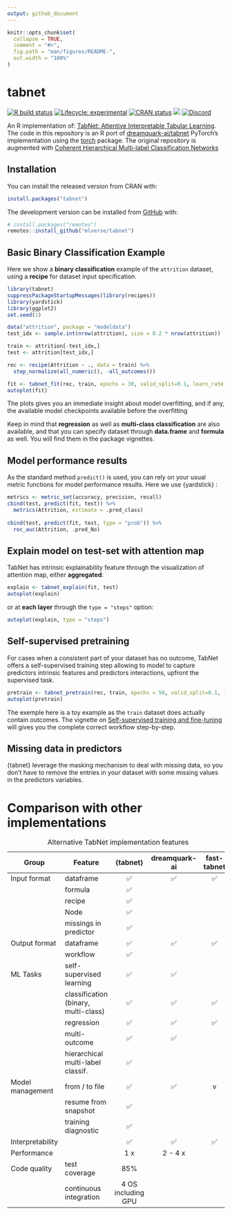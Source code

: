 ```yaml
---
output: github_document
---
```


<!-- README.md is generated from README.Rmd. Please edit that file -->

```r
knitr::opts_chunk$set(
  collapse = TRUE,
  comment = "#>",
  fig.path = "man/figures/README-",
  out.width = "100%"
)
```

# tabnet

<!-- badges: start -->

[![R build status](https://github.com/mlverse/tabnet/workflows/R-CMD-check/badge.svg)](https://github.com/mlverse/tabnet/actions) [![Lifecycle: experimental](https://img.shields.io/badge/lifecycle-experimental-orange.svg)](https://lifecycle.r-lib.org/articles/stages.html) [![CRAN status](https://www.r-pkg.org/badges/version/tabnet)](https://CRAN.R-project.org/package=tabnet) [![](https://cranlogs.r-pkg.org/badges/tabnet)](https://cran.r-project.org/package=tabnet) [![Discord](https://img.shields.io/discord/837019024499277855?logo=discord)](https://discord.com/invite/s3D5cKhBkx)

<!-- badges: end -->

An R implementation of: [TabNet: Attentive Interpretable Tabular Learning](https://arxiv.org/abs/1908.07442). The code in this repository is an R port of [dreamquark-ai/tabnet](https://github.com/dreamquark-ai/tabnet) PyTorch's implementation using the [torch](https://github.com/mlverse/torch) package. The original repository is augmented with [Coherent Hierarchical Multi-label Classification Networks](https://proceedings.neurips.cc//paper/2020/file/6dd4e10e3296fa63738371ec0d5df818-Paper.pdf)

## Installation

You can install the released version from CRAN with:

``` r
install.packages("tabnet")
```

The development version can be installed from [GitHub](https://github.com/mlverse/tabnet) with:

``` r
# install.packages("remotes")
remotes::install_github("mlverse/tabnet")
```

## Basic Binary Classification Example

Here we show a **binary classification** example of the `attrition` dataset, using a **recipe** for dataset input specification.

```r
library(tabnet)
suppressPackageStartupMessages(library(recipes))
library(yardstick)
library(ggplot2)
set.seed(1)

data("attrition", package = "modeldata")
test_idx <- sample.int(nrow(attrition), size = 0.2 * nrow(attrition))

train <- attrition[-test_idx,]
test <- attrition[test_idx,]

rec <- recipe(Attrition ~ ., data = train) %>% 
  step_normalize(all_numeric(), -all_outcomes())

fit <- tabnet_fit(rec, train, epochs = 30, valid_split=0.1, learn_rate = 5e-3)
autoplot(fit)
```

The plots gives you an immediate insight about model overfitting, and if any, the available model checkpoints available before the overfitting

Keep in mind that **regression** as well as **multi-class classification** are also available, and that you can specify dataset through **data.frame** and **formula** as well. You will find them in the package vignettes.

## Model performance results

As the standard method `predict()` is used, you can rely on your usual metric functions for model performance results. Here we use {yardstick} :

```r
metrics <- metric_set(accuracy, precision, recall)
cbind(test, predict(fit, test)) %>% 
  metrics(Attrition, estimate = .pred_class)
  
cbind(test, predict(fit, test, type = "prob")) %>% 
  roc_auc(Attrition, .pred_No)
```

## Explain model on test-set with attention map

TabNet has intrinsic explainability feature through the visualization of attention map, either **aggregated**:

```r
explain <- tabnet_explain(fit, test)
autoplot(explain)
```

or at **each layer** through the `type = "steps"` option:

```r
autoplot(explain, type = "steps")
```

## Self-supervised pretraining

For cases when a consistent part of your dataset has no outcome, TabNet offers a self-supervised training step allowing to model to capture predictors intrinsic features and predictors interactions, upfront the supervised task.

```r
pretrain <- tabnet_pretrain(rec, train, epochs = 50, valid_split=0.1, learn_rate = 1e-2)
autoplot(pretrain)
```

The exemple here is a toy example as the `train` dataset does actually contain outcomes. The vignette on [Self-supervised training and fine-tuning](https://mlverse.github.io/tabnet/articles/selfsupervised_training.html) will gives you the complete correct workflow step-by-step.

## Missing data in predictors

{tabnet} leverage the masking mechanism to deal with missing data, so you don't have to remove the entries in your dataset with some missing values in the predictors variables.

# Comparison with other implementations

| Group            | Feature                              |      {tabnet}      | dreamquark-ai | fast-tabnet |
|-------------|---------------------|:--------:|:-------------:|:----------:|
| Input format     | dataframe                            |         ✅         |      ✅       |     ✅      |
|                  | formula                              |         ✅         |               |             |
|                  | recipe                               |         ✅         |               |             |
|                  | Node                                 |         ✅         |               |             |
|                  | missings in predictor                |         ✅         |               |             |
| Output format    | dataframe                            |         ✅         |      ✅       |     ✅      |
|                  | workflow                             |         ✅         |               |             |
| ML Tasks         | self-supervised learning             |         ✅         |      ✅       |             |
|                  | classification (binary, multi-class) |         ✅         |      ✅       |     ✅      |
|                  | regression                           |         ✅         |      ✅       |     ✅      |
|                  | multi-outcome                        |         ✅         |      ✅       |             |
|                  | hierarchical multi-label classif.    |         ✅         |               |             |
| Model management | from / to file                       |         ✅         |      ✅       |      v      |
|                  | resume from snapshot                 |         ✅         |               |             |
|                  | training diagnostic                  |         ✅         |               |             |
| Interpretability |                                      |         ✅         |      ✅       |     ✅      |
| Performance      |                                      |        1 x         |    2 - 4 x    |             |
| Code quality     | test coverage                        |        85%         |               |             |
|                  | continuous integration               | 4 OS including GPU |               |             |

: Alternative TabNet implementation features
